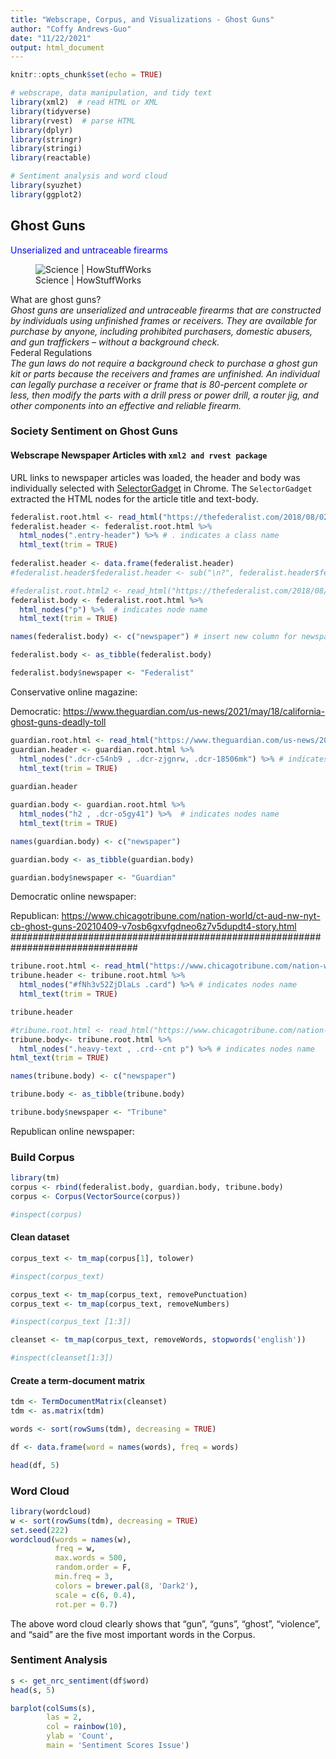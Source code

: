 ```yaml
---
title: "Webscrape, Corpus, and Visualizations - Ghost Guns"
author: "Coffy Andrews-Guo"
date: "11/22/2021"
output: html_document
---
```


```r
knitr::opts_chunk$set(echo = TRUE)
```

```r
# webscrape, data manipulation, and tidy text
library(xml2)  # read HTML or XML
library(tidyverse)
library(rvest)  # parse HTML
library(dplyr)
library(stringr)
library(stringi)
library(reactable)

# Sentiment analysis and word cloud
library(syuzhet)
library(ggplot2)
```

## Ghost Guns

<span style="color: blue;">Unserialized and untraceable firearms</span>

![Science \| HowStuffWorks](https://github.com/chinedu2301/data607-project-gun-violence/blob/main/ghost_guns.jpg)

| What are ghost guns?
| *Ghost guns are unserialized and untraceable firearms that are constructed by individuals using unfinished frames or receivers. They are available for purchase by anyone, including prohibited purchasers, domestic abusers, and gun traffickers -- without a background check.*

| Federal Regulations
| *The gun laws do not require a background check to purchase a ghost gun kit or parts because the receivers and frames are unfinished. An individual can legally purchase a receiver or frame that is 80-percent complete or less, then modify the parts with a drill press or power drill, a router jig, and other components into an effective and reliable firearm.*

### Society Sentiment on Ghost Guns

#### Webscrape Newspaper Articles with `xml2 and rvest package`

URL links to newspaper articles was loaded, the header and body was individually selected with [SelectorGadget](https://selectorgadget.com/) in Chrome. The `SelectorGadget` extracted the HTML nodes for the article title and text-body.

```r

federalist.root.html <- read_html("https://thefederalist.com/2018/08/02/3-d-printed-guns-reminder-gun-control-america-futile/")
federalist.header <- federalist.root.html %>%
  html_nodes(".entry-header") %>% # . indicates a class name
  html_text(trim = TRUE) 
 
federalist.header <- data.frame(federalist.header)
#federalist.header$federalist.header <- sub("\n?", federalist.header$federalist.header)
```

```r

#federalist.root.html2 <- read_html("https://thefederalist.com/2018/08/02/3-d-printed-guns-reminder-gun-control-america-futile/")
federalist.body <- federalist.root.html %>%
  html_nodes("p") %>%  # indicates node name
  html_text(trim = TRUE) 

names(federalist.body) <- c("newspaper") # insert new column for newspaper name

federalist.body <- as_tibble(federalist.body)

federalist.body$newspaper <- "Federalist"
```

Conservative online magazine:

Democratic: <https://www.theguardian.com/us-news/2021/may/18/california-ghost-guns-deadly-toll>

```r
guardian.root.html <- read_html("https://www.theguardian.com/us-news/2021/may/18/california-ghost-guns-deadly-toll")
guardian.header <- guardian.root.html %>%
  html_nodes(".dcr-c54nb9 , .dcr-zjgnrw, .dcr-18506mk") %>% # indicates nodes name
  html_text(trim = TRUE) 
 
guardian.header
```

```r
guardian.body <- guardian.root.html %>%
  html_nodes("h2 , .dcr-o5gy41") %>%  # indicates nodes name
  html_text(trim = TRUE)

names(guardian.body) <- c("newspaper")

guardian.body <- as_tibble(guardian.body)

guardian.body$newspaper <- "Guardian"
```

Democratic online newspaper:

################################################################################ 

Republican: <https://www.chicagotribune.com/nation-world/ct-aud-nw-nyt-cb-ghost-guns-20210409-v7osb6gxvfgdneo6z7v5dupdt4-story.html> \#\#\#\#\#\#\#\#\#\#\#\#\#\#\#\#\#\#\#\#\#\#\#\#\#\#\#\#\#\#\#\#\#\#\#\#\#\#\#\#\#\#\#\#\#\#\#\#\#\#\#\#\#\#\#\#\#\#\#\#\#\#\#\#\#\#\#\#\#\#\#\#\#\#\#\#\#\#\#

```r
tribune.root.html <- read_html("https://www.chicagotribune.com/nation-world/ct-aud-nw-nyt-cb-ghost-guns-20210409-v7osb6gxvfgdneo6z7v5dupdt4-story.html")
tribune.header <- tribune.root.html %>%
  html_nodes("#fNh3v52ZjDlaLs .card") %>% # indicates nodes name
  html_text(trim = TRUE) 

tribune.header
```

```r
#tribune.root.html <- read_html("https://www.chicagotribune.com/nation-world/ct-aud-nw-nyt-cb-ghost-guns-20210409-v7osb6gxvfgdneo6z7v5dupdt4-story.html")
tribune.body<- tribune.root.html %>%
  html_nodes(".heavy-text , .crd--cnt p") %>% # indicates nodes name
html_text(trim = TRUE) 

names(tribune.body) <- c("newspaper")

tribune.body <- as_tibble(tribune.body)

tribune.body$newspaper <- "Tribune"
```

Republican online newspaper:

### Build Corpus

```r
library(tm)
corpus <- rbind(federalist.body, guardian.body, tribune.body)
corpus <- Corpus(VectorSource(corpus))

#inspect(corpus)
```

#### Clean dataset

```r
corpus_text <- tm_map(corpus[1], tolower)

#inspect(corpus_text)
```

```r
corpus_text <- tm_map(corpus_text, removePunctuation)
corpus_text <- tm_map(corpus_text, removeNumbers)

#inspect(corpus_text [1:3])
```

```r
cleanset <- tm_map(corpus_text, removeWords, stopwords('english'))

#inspect(cleanset[1:3])
```

#### Create a term-document matrix

```r

tdm <- TermDocumentMatrix(cleanset)
tdm <- as.matrix(tdm)

words <- sort(rowSums(tdm), decreasing = TRUE)

df <- data.frame(word = names(words), freq = words)

head(df, 5)
```

### Word Cloud

```r
library(wordcloud)
w <- sort(rowSums(tdm), decreasing = TRUE)
set.seed(222)
wordcloud(words = names(w),
          freq = w,
          max.words = 500,
          random.order = F,
          min.freq = 3,
          colors = brewer.pal(8, 'Dark2'),
          scale = c(6, 0.4),
          rot.per = 0.7)
```

The above word cloud clearly shows that "gun", "guns", "ghost", "violence", and "said" are the five most important words in the Corpus.

### Sentiment Analysis

```r
s <- get_nrc_sentiment(df$word)
head(s, 5)
```

```r
barplot(colSums(s),
        las = 2,
        col = rainbow(10),
        ylab = 'Count',
        main = 'Sentiment Scores Issue')
```
